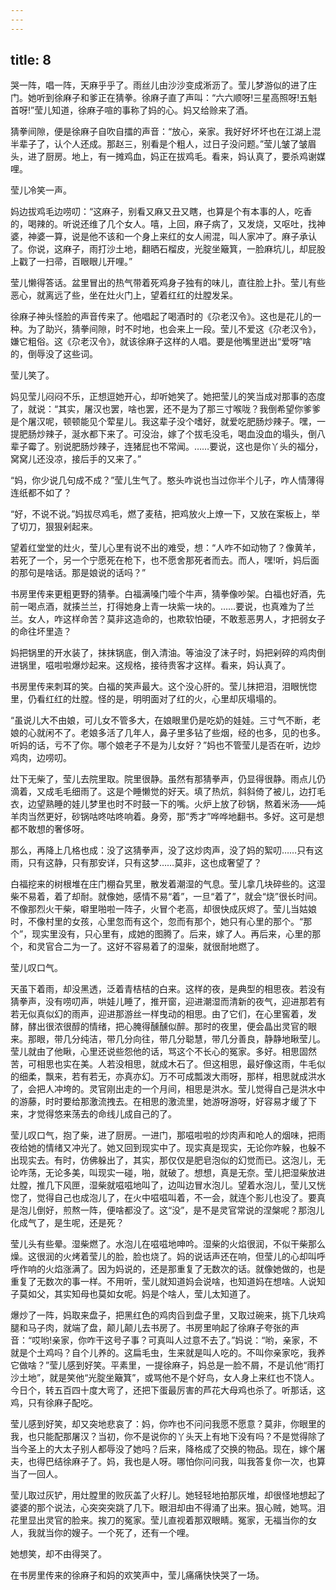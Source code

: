 ```yaml
---
---
---
```

title: 8
---



哭一阵，唱一阵，天麻乎乎了。雨丝儿由沙沙变成淅沥了。莹儿梦游似的进了庄门。她听到徐麻子和爹正在猜拳。徐麻子直了声叫：“六六顺呀!三星高照呀!五魁首呀!”莹儿知道，徐麻子喧的事称了妈的心。妈又给赊来了酒。

猜拳间隙，便是徐麻子自吹自擂的声音：“放心，亲家。我好好坏坏也在江湖上混半辈子了，认个人还成。那赵三，别看是个粗人，过日子没问题。”莹儿皱了皱眉头，进了厨房。地上，有一摊鸡血，妈正在拔鸡毛。看来，妈认真了，要杀鸡谢媒哩。

莹儿冷笑一声。

妈边拔鸡毛边唠叨：“这麻子，别看又麻又丑又瞎，也算是个有本事的人，吃香的，喝辣的。听说还维了几个女人。嘻，上回，麻子病了，又发烧，又呕吐，找神婆，神婆一算，说是他不该和一个身上来红的女人闹混，叫人家冲了。麻子承认了。你说，这麻子，雨打沙土地，翻晒石榴皮，光腚坐簸箕，一脸麻坑儿，却屁股上戳了一扫帚，百眼眼儿开哩。”

莹儿懒得答话。盆里冒出的热气带着死鸡身子独有的味儿，直往脸上扑。莹儿有些恶心，就离远了些，坐在灶火门上，望着红红的灶膛发呆。

徐麻子神头怪脸的声音传来了。他唱起了喝酒时的《尕老汉令》。这也是花儿的一种。为了助兴，猜拳间隙，时不时地，也会来上一段。莹儿不爱这《尕老汉令》，嫌它粗俗。这《尕老汉令》，就该徐麻子这样的人唱。要是他嘴里迸出“爱呀”啥的，倒辱没了这些词。

莹儿笑了。

妈见莹儿闷闷不乐，正想逗她开心，却听她笑了。她把莹儿的笑当成对那事的态度了，就说：“其实，屠汉也罢，啥也罢，还不是为了那三寸喉咙？我倒希望你爹爹是个屠汉呢，顿顿能见个荤星儿。我这辈子没个嗜好，就爱吃肥肠炒辣子。嘿，一提肥肠炒辣子，涎水都下来了。可没治，嫁了个拔毛没毛，喝血没血的塌头，倒八辈子霉了。别说肥肠炒辣子，连猪屁也不常闻。……要说，这也是你丫头的福分，窝窝儿还没凉，接后手的又来了。”

“妈，你少说几句成不成？”莹儿生气了。憨头咋说也当过你半个儿子，咋人情薄得连纸都不如了？

“好，不说不说。”妈拔尽鸡毛，燃了麦秸，把鸡放火上燎一下，又放在案板上，举了切刀，狠狠剁起来。

望着红堂堂的灶火，莹儿心里有说不出的难受，想：“人咋不如动物了？像黄羊，若死了一个，另一个宁愿死在枪下，也不愿舍那死者而去。而人，嘿!听，妈后面的那句是啥话。那是娘说的话吗？”

书房里传来更粗更野的猜拳。白福满嗓门噎个牛声，猜拳像吵架。白福也好酒，先前一喝点酒，就揍兰兰，打得她身上青一块紫一块的。……要说，也真难为了兰兰。女人，咋这样命苦？莫非这造命的，也欺软怕硬，不敢惹恶男人，才把弱女子的命往坏里造？

妈把锅里的开水装了，抹抹锅底，倒入清油。等油没了沫子时，妈把剁碎的鸡肉倒进锅里，嗞啦啦爆炒起来。这规格，接待贵客才这样。看来，妈认真了。

书房里传来刺耳的笑。白福的笑声最大。这个没心肝的。莹儿抹把泪，泪眼恍惚里，仍看红红的灶膛。怪的是，明明面对了红的火，心里却灰塌塌的。

“虽说儿大不由娘，可儿女不管多大，在娘眼里仍是吃奶的娃娃。三寸气不断，老娘的心就闲不了。老娘多活了几年人，鼻子里多钻了些烟，经的也多，见的也多。听妈的话，亏不了你。哪个娘老子不是为儿女好？”妈也不管莹儿是否在听，边炒鸡肉，边唠叨。

灶下无柴了，莹儿去院里取。院里很静。虽然有那猜拳声，仍显得很静。雨点儿仍滴着，又成毛毛细雨了。这是个睡懒觉的好天。填了热炕，斜斜倚了被儿，边打毛衣，边望熟睡的娃儿梦里也时不时鼓一下的嘴。火炉上放了砂锅，熬着米汤——炖羊肉当然更好，砂锅咕咚咕咚响着。身旁，那“秀才”哗哗地翻书。多好。这可是想都不敢想的奢侈呀。

那么，再降上几格也成：没了这猜拳声，没了这炒肉声，没了妈的絮叨……只有这雨，只有这静，只有那安详，只有这梦……莫非，这也成奢望了？

白福挖来的树根堆在庄门棚旮旯里，散发着潮湿的气息。莹儿拿几块碎些的。这湿柴不易着，着了却耐。就像她，感情不易“着”，一旦“着了”，就会“烧”很长时间。不像那烈火干柴，噼里啪啦一阵子，火冒个老高，却很快成灰烬了。莹儿当姑娘时，不像村里的女孩，心里忽而有这个，忽而有那个，她只有心里的那个。“那个”，现实里没有，只心里有，成她的图腾了。后来，嫁了人。再后来，心里的那个，和灵官合二为一了。这好不容易着了的湿柴，就很耐地燃了。

莹儿叹口气。

天虽下着雨，却没黑透，泛着青桔桔的白来。这样的夜，是典型的相思夜。若没有猜拳声，没有唠叨声，哄娃儿睡了，推开窗，迎进潮湿而清新的夜气，迎进那若有若无似真似幻的雨声，迎进那游丝一样曳动的相思。由了它们，在心里窖着，发酵，酵出很浓很醇的情绪，把心腌得醺醺似醉。那时的夜里，便会晶出灵官的眼来。那眼，带几分纯洁，带几分向往，带几分聪慧，带几分善良，静静地瞅莹儿。莹儿就由了他瞅，心里还说些怨他的话，骂这个不长心的冤家。多好。相思固然苦，可相思也实在美。人若没相思，就成木石了。但这相思，最好像这雨，牛毛似的细柔，飘来，若有若无，亦真亦幻。万不可成瓢泼大雨呀，那样，相思就成洪水了，会把人冲垮的。灵官刚出走的一个月间，相思是洪水。莹儿觉得自己是洪水中的游藤，时时要给那激流拽去。在相思的激流里，她游呀游呀，好容易才缓了下来，才觉得悠来荡去的命线儿成自己的了。

莹儿叹口气，抱了柴，进了厨房。一进门，那嗞啦啦的炒肉声和呛人的烟味，把雨夜给她的情绪又冲光了。她又回到现实中了。现实真是现实，无论你咋躲，也躲不出现实去。有时，仿佛躲出了，其实，那仅仅是肥皂泡似的幻觉而已。这泡儿，无论咋荡，无论多美，叫现实一碰，啪，就破了。想想，真是无奈。莹儿把湿柴放进灶膛，推几下风匣，湿柴就嗞嗞地叫了，边叫边冒水泡儿。望着水泡儿，莹儿又恍惚了，觉得自己也成泡儿了，在火中嗞嗞叫着，不一会，就连个影儿也没了。要真是泡儿倒好，煎熬一阵，便啥都没了。这“没”，是不是灵官常说的涅槃呢？那泡儿化成气了，是生呢，还是死？

莹儿头有些晕。湿柴燃了。水泡儿在嗞嗞地呻吟。湿柴的火焰很润，不似干柴那么燥。这很润的火烤着莹儿的脸，脸也烧了。妈的说话声还在响，但莹儿的心却叫呼呼作响的火焰涨满了。因为妈说的，还是那重复了无数次的话。就像她做的，也是重复了无数次的事一样。不用听，莹儿就知道妈会说啥，也知道妈在想啥。人说知子莫如父，其实知母也莫如女呢。妈是个啥人，莹儿太知道了。

爆炒了一阵，妈取来盘子，把黑红色的鸡肉舀到盘子里，又取过碗来，挑下几块鸡腿和马子肉，就端了盘，颠儿颠儿去书房了。书房里响起了徐麻子夸张的声音：“哎哟!亲家，你咋干这号子事？可真叫人过意不去了。”妈说：“哟，亲家，不就是个土鸡吗？自个儿养的。这扁毛虫，生来就是叫人吃的。不叫你亲家吃，我养它做啥？”莹儿感到好笑。平素里，一提徐麻子，妈总是一脸不屑，不是讥他“雨打沙土地”，就是笑他“光腚坐簸箕”，或骂他不是个好鸟，女人身上来红也不饶人。今日个，转五百四十度大弯了，还把下蛋最厉害的芦花大母鸡也杀了。听那话，这鸡，只有徐麻子配吃。

莹儿感到好笑，却又突地悲哀了：妈，你咋也不问问我愿不愿意？莫非，你眼里的我，也只能配那屠汉？当初，你不是说你的丫头天上有地下没有吗？不是觉得除了当今圣上的大太子别人都辱没了她吗？后来，降格成了交换的物品。现在，嫁个屠夫，也得巴结徐麻子了。妈，我也是人呀。哪怕你问问我，叫我答复你一次，也算当了一回人。

莹儿取过灰铲，用灶膛里的败灰盖了火籽儿。她轻轻地拍那灰堆，却很怪地想起了婆婆的那个说法，心突突突跳了几下。眼泪却由不得涌了出来。狠心贼，她骂。泪花里显出灵官的脸来。挨刀的冤家。莹儿直视着那双眼睛。冤家，无福当你的女人，我就当你的嫂子。一个死了，还有一个哩。

她想笑，却不由得哭了。

在书房里传来的徐麻子和妈的欢笑声中，莹儿痛痛快快哭了一场。
